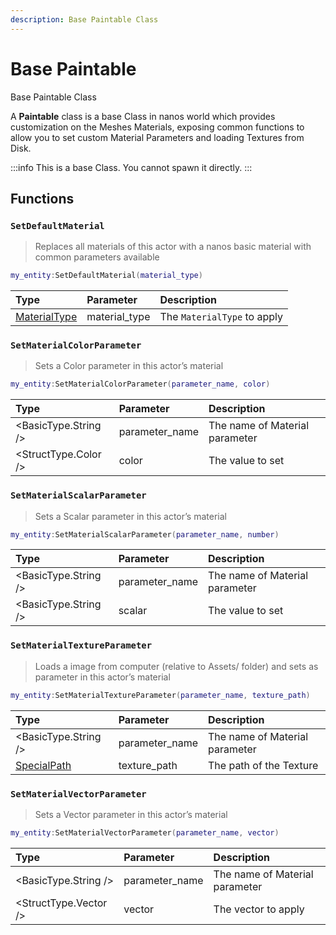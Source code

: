 ```yaml
---
description: Base Paintable Class
---
```


# Base Paintable

Base Paintable Class


A **Paintable** class is a base Class in nanos world which provides customization on the Meshes Materials, exposing common functions to allow you to set custom Material Parameters and loading Textures from Disk.

:::info
This is a base Class. You cannot spawn it directly.
:::

## Functions


<BasePaintableFunctions hidden_reference={true} />

### `SetDefaultMaterial`

> Replaces all materials of this actor with a nanos basic material with common parameters available


```lua
my_entity:SetDefaultMaterial(material_type)
```

| Type | Parameter | Description |
| :--- | :--- | :--- |
| [MaterialType](/docs/scripting-reference/glossary/enums#materialtype) | material\_type | The `MaterialType` to apply |

### `SetMaterialColorParameter`

> Sets a Color parameter in this actor’s material


```lua
my_entity:SetMaterialColorParameter(parameter_name, color)
```

| Type | Parameter | Description |
| :--- | :--- | :--- |
| <BasicType.String /> | parameter_name | The name of Material parameter |
| <StructType.Color /> | color | The value to set |

### `SetMaterialScalarParameter`

> Sets a Scalar parameter in this actor’s material


```lua
my_entity:SetMaterialScalarParameter(parameter_name, number)
```

| Type | Parameter | Description |
| :--- | :--- | :--- |
| <BasicType.String /> | parameter\_name | The name of Material parameter |
| <BasicType.String /> | scalar | The value to set |

### `SetMaterialTextureParameter`

> Loads a image from computer \(relative to Assets/ folder\) and sets as parameter in this actor’s material


```lua
my_entity:SetMaterialTextureParameter(parameter_name, texture_path)
```

| Type | Parameter | Description |
| :--- | :--- | :--- |
| <BasicType.String /> | parameter\_name | The name of Material parameter |
| [SpecialPath](/docs/scripting-reference/glossary/basic-types#specialpath) | texture\_path | The path of the Texture |

### `SetMaterialVectorParameter`

> Sets a Vector parameter in this actor’s material


```lua
my_entity:SetMaterialVectorParameter(parameter_name, vector)
```

| Type | Parameter | Description |
| :--- | :--- | :--- |
| <BasicType.String /> | parameter\_name | The name of Material parameter |
| <StructType.Vector /> | vector | The vector to apply |
